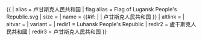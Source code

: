 {{ {{{1<noinclude>|country showdata</noinclude>}}}
| alias = 卢甘斯克人民共和国
| flag alias = Flag of Lugansk People's Republic.svg
| size = {{{size|}}}
| name = {{#if: {{{name|}}} | {{{name|}}} | 卢甘斯克人民共和国 }}
| altlink = {{{altlink|}}}
| altvar = {{{altvar|}}}
| variant = {{{variant|}}}
<noinclude>
| redir1 = Luhansk People's Republic
| redir2 = 盧干斯克人民共和國
| redir3 = 卢甘斯克人民共和国
</noinclude>
}}